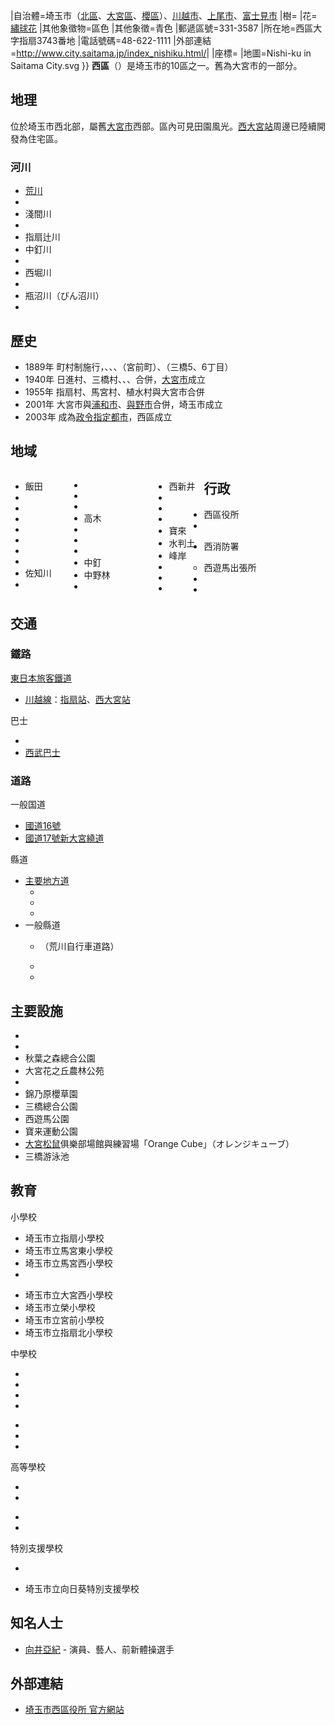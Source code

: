 {{日本區
|自治體名=西區
|圖像=[[File:Sashiogi-Sta-S.JPG|240px]]
|圖像說明=[[指扇站|指扇站]]
|區章=
|日文原名=西区
|平假名=にしく
|羅馬字拼音=Nishi-ku
|都道府縣=埼玉縣
|支廳=
|市=埼玉市
|編號=11101-5
|面積={{自治體面積/埼玉縣|埼玉市西區}}
|邊界未定=
|人口={{formatnum:{{自治體人口/埼玉縣|埼玉市西區}} }}人
|統計時間={{自治體人口/埼玉縣|date}}
|人口密度={{formatnum:{{Infobox 日本的市/round|{{#expr:{{自治體人口/埼玉縣|埼玉市西區}} / {{自治體面積/埼玉縣|埼玉市西區}} }}}}}}
|自治體=埼玉市（[[北區_(埼玉市)|北區]]、[[大宮區|大宮區]]、[[櫻區|櫻區]]）、[[川越市|川越市]]、[[上尾市|上尾市]]、[[富士見市|富士見市]]
|樹=
|花=[[繡球花|繡球花]]
|其他象徵物=區色
|其他象徵={{Color|#1AA9CB|■}}青色
|郵遞區號=331-3587
|所在地=西區大字指扇3743番地
|電話號碼=48-622-1111
|外部連結=http://www.city.saitama.jp/index_nishiku.html/|{{Dead link|date=2018年6月 |bot=InternetArchiveBot |fix-attempted=no }}
|座標={{coord|35|55|18|N|139|34|58|E|type:city_region:JP|display=inline,title}}
|地圖=Nishi-ku in Saitama City.svg
}}
'''西區'''（{{jpn|j=西区|hg=にしく|rm=Nishi ku|f=y}}）是埼玉市的10區之一。舊為大宮市的一部分。

== 地理 ==
位於埼玉市西北部，屬舊[[大宮市|大宮市]]西部。區內可見田園風光。[[西大宮站|西大宮站]]周邊已陸續開發為住宅區。

=== 河川 ===
* [[荒川_(關東)|荒川]]
* {{link-ja|鴨川 (埼玉縣)|鴨川 (埼玉県)||鴨川}}
* 淺間川
* {{link-ja|瀧沼川|滝沼川}}
* 指扇辻川
* 中釘川
* {{link-ja|新川 (埼玉市)|新川 (さいたま市)|新川}}
* 西堀川
* {{link-ja|上尾中堀川|上尾中堀川}}
* 瓶沼川（びん沼川）
* {{link-ja|江川 (埼玉市)|江川 (さいたま市)|江川}}

== 歷史 ==
* 1889年 町村制施行，{{link-ja|指扇村|指扇村}}、{{link-ja|馬宮村|馬宮村}}、{{link-ja|植水村|植水村}}、{{link-ja|日進村|日進村}}（宮前町）、{{link-ja|三橋村 (埼玉縣)|三橋村 (埼玉県)|三橋村}}（三橋5、6丁目）
* 1940年 日進村、三橋村、{{link-ja|大宮町 (埼玉縣)|大宮町 (埼玉県)|大宮町}}、{{link-ja|大砂土村|大砂土村}}、{{link-ja|宮原村 (埼玉縣)|宮原村 (埼玉県)|宮原村}}合併，[[大宮市|大宮市]]成立
* 1955年 指扇村、馬宮村、植水村與大宮市合併
* 2001年 大宮市與[[浦和市|浦和市]]、[[與野市|與野市]]合併，埼玉市成立
* 2003年 成為[[政令指定都市|政令指定都市]]，西區成立

== 地域 ==
<div style="float: left; vertical-align: top; white-space: nowrap; margin-right: 2em;">
* 飯田
* {{link-ja|飯田新田|飯田新田}}
* {{link-ja|植田谷本|植田谷本}}
* {{link-ja|植田谷本村新田|植田谷本}}
* {{link-ja|內野本郷|内野本郷}}
* {{link-ja|指扇|指扇}}
* {{link-ja|指扇領辻|指扇領辻}}
* {{link-ja|指扇領別所|指扇領別所}}
* 佐知川
* {{link-ja|三條町|三条町}}
</div><div style="float: left; vertical-align: top; white-space: nowrap; margin-right: 5em;">
* {{link-ja|島根 (埼玉市)|島根 (さいたま市)|島根}}
* {{link-ja|昭和 (埼玉市)|昭和 (さいたま市)|昭和}}
* {{link-ja|清河寺|清河寺}}
* 高木
* {{link-ja|塚本 (埼玉市)|塚本 (さいたま市)|塚本}}
* {{link-ja|塚本 (埼玉市)|塚本 (さいたま市)|塚本町}}
* {{link-ja|土屋 (埼玉市)|土屋 (さいたま市)|土屋}}
* 中釘
* 中野林
* {{link-ja|西遊馬|西遊馬}}
</div><div style="float: left; vertical-align: top; white-space: nowrap; margin-right: 1em;">
* 西新井
* {{link-ja|平方領領家|平方領領家}}
* {{link-ja|二宮|二ツ宮}}
* {{link-ja|廣場 (埼玉市)|プラザ (さいたま市)|廣場}}
* 寶來
* 水判土
* 峰岸
* {{link-ja|三橋 (埼玉市)|三橋 (さいたま市)|三橋}}
* {{link-ja|宮前町 (埼玉市)|宮前町 (さいたま市)|宮前町}}
* {{link-ja|湯木町|湯木町}}
</div>{{Clear|left}}

== 行政 ==
* 西區役所
* {{link-ja|大宮西警察署|大宮西警察署}}
* {{link-ja|埼玉市消防局|さいたま市消防局}}西消防署
** 西遊馬出張所
* {{link-ja|埼玉市立圖書館|さいたま市立図書館|埼玉市立大宮西部圖書館三橋分館}}
* {{link-ja|埼玉市立圖書館|さいたま市立図書館|埼玉市立馬宮圖書館}}

== 交通 ==
=== 鐵路 ===
; [[東日本旅客鐵道|東日本旅客鐵道]]
* [[川越線|川越線]]：[[指扇站|指扇站]]、[[西大宮站|西大宮站]]
; 巴士
* {{link-ja|東武巴士西|東武バス}}
* [[西武巴士|西武巴士]]

=== 道路 ===
; 一般国道
* [[國道16號|國道16號]]{{link-ja|西大宮繞道|西大宮バイパス}}
* [[國道17號|國道17號]][[新大宮繞道|新大宮繞道]]
; 縣道
* [[主要地方道|主要地方道]]
** {{link-ja|埼玉縣道2號埼玉春日部|埼玉県道2号さいたま春日部線線}}
** {{link-ja|埼玉縣道56號埼玉富士見野所澤線|埼玉県道56号さいたまふじみ野所沢線}}
** {{link-ja|埼玉縣道57號埼玉鴻巣線|埼玉県道57号さいたま鴻巣線}}
* 一般縣道
** {{link-ja|埼玉縣道155號埼玉武藏丘陵森林公園自行車道線|埼玉県道155号さいたま武藏丘陵森林公園自行車道線}}（荒川自行車道路）
** {{link-ja|埼玉縣道165號大谷本鄉埼玉線|埼玉県道165号大谷本郷さいたま線}}
** {{link-ja|埼玉縣道216號上野埼玉線|埼玉県道216号上野さいたま線}}

== 主要設施 ==
* {{link-ja|埼玉市民醫療中心|さいたま市民医療センター}}
* {{link-ja|埼玉清河寺溫泉|さいたま清河寺温泉}}
* 秋葉之森總合公園
* 大宮花之丘農林公苑
* {{link-ja|青葉園|青葉園}}
* 錦乃原櫻草園
* 三橋總合公園
* 西遊馬公園
* 寶来運動公園
* [[大宮松鼠|大宮松鼠]]俱樂部場館與練習場「Orange Cube」（オレンジキューブ）
* 三橋游泳池

== 教育 ==
; 小學校
{{Col-begin}}
{{Col-break}}
* 埼玉市立指扇小學校
* 埼玉市立馬宮東小學校
* 埼玉市立馬宮西小學校
* {{link-ja|埼玉市立植水小學校|いたま市立植水小学校}}
{{Col-break}}
* 埼玉市立大宮西小學校
* 埼玉市立榮小學校
* 埼玉市立宮前小學校
* 埼玉市立指扇北小學校
{{Col-end}}

; 中學校
{{Col-begin}}
{{Col-break}}
* {{link-ja|埼玉市立指扇中學校|さいたま市立指扇中学校}}
* {{link-ja|埼玉市立馬宮中學校|さいたま市立馬宮中学校}}
* {{link-ja|埼玉市立土屋中學校|さいたま市立土屋中学校}}
* {{link-ja|埼玉榮中學校|埼玉栄中学校}}
{{Col-break}}
* {{link-ja|埼玉市立大宮西中學校|さいたま市立大宮西中学校}}
* {{link-ja|埼玉市立宮前中學校|さいたま市立宮前中学校}}
* {{link-ja|埼玉市立植水中學校|さいたま市立植水中学校}}
{{Col-end}}

; 高等學校
{{Col-begin}}
{{Col-break}}
* {{link-ja|埼玉縣立大宮光陵高等學校|埼玉県立大宮光陵高等学校}}
* {{link-ja|埼玉縣立大宮南高等學校|埼玉県立大宮南高等学校}}
{{Col-break}}
* {{link-ja|埼玉縣立大宮武藏野高等學校|埼玉県立大宮武蔵野高等学校}}
* {{link-ja|埼玉榮高等學校|埼玉栄高等学校}}
{{Col-end}}

; 特別支援學校
{{Col-begin}}
{{Col-break}}
* {{link-ja|埼玉縣立大宮北特別支援學校|埼玉県立大宮北特別支援学校}}
{{Col-break}}
* 埼玉市立向日葵特別支援學校
{{Col-end}}

== 知名人士 ==
* [[向井亞紀|向井亞紀]] - 演員、藝人、前新體操選手

== 外部連結 ==
{{Commonscat|Nishi-ku, Saitama|埼玉市西區}}
* [http://www.city.saitama.jp/index_nishiku.html 埼玉市西區役所 官方網站] {{Wayback|url=http://www.city.saitama.jp/index_nishiku.html |date=20131114094136 }}

{{埼玉縣}}
